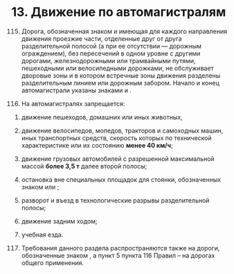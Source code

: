 
# 13. Движение по автомагистралям

115. Дорога, обозначенная знаком <Rs n='5.1'/> и имеющая для каждого направления движения проезжие части, отделенные друг от друга разделительной полосой (а при ее отсутствии — дорожным ограждением), без пересечений в одном уровне с другими дорогами, железнодорожными или трамвайными путями, пешеходными или велосипедными дорожками, не обслуживает дворовые зоны и в котором встречные зоны движения разделены разделительным линием или дорожным забором. Начало и конец автомагистрали указаны знаками <Rs n='5.1'/> и <Rs n='5.2'/>.

116. <Ref is='116'/>На автомагистралях запрещается:

1) движение пешеходов, домашних или иных животных,

2) движение велосипедов, мопедов, тракторов и самоходных машин, иных транспортных средств, скорость которых по технической характеристике или их состоянию **менее 40 км/ч**;

3) движение грузовых автомобилей с разрешенной максимальной массой **более 3,5 т** далее второй полосы;

4) остановка вне специальных площадок для стоянки, обозначенных знаком <Rs n='6.4'/> или <Rs n='7.11'/>;

5) <Ref is='116.5'/>разворот и въезд в технологические разрывы разделительной полосы;

6) движение задним ходом;

7) учебная езда.

117. <Ref is='117'/>Требования данного раздела распространяются также на дороги, обозначенные знаком <Rs n='5.3'/>, а <Rl from='117' to='116.5'>пункт 5 пункта 116</Rl> Правил – на дорогах общего применения.

